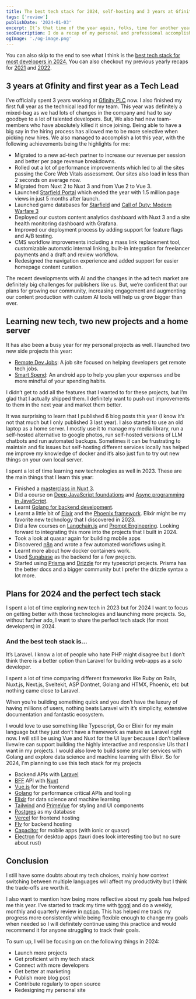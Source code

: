 ```yaml
---
title: The best tech stack for 2024, self-hosting and 3 years at Gfinity | 2023 review
tags: ['review']
publishDate: '2024-01-03'
excerpt: It’s that time of the year again, folks, time for another yearly recap. It feels like each year the tech industry is getting crazier, and this year has been especially crazy. While the AI drama is still going strong, I’m still cautiously optimistic about being a developer in 2024.
seoDescription: I do a recap of my personal and professional accomplishments in 2023 and reveal what I think is the best tech stack for web development in 2024
ogImage: './og-image.png'
---
```


You can also skip to the end to see what I think is the [best tech stack for most developers in 2024.](https://nirjan.dev/blog/the-best-tech-stack-for-2024-self-hosting-and-3-years-at-gfinity-2023-review#plans-for-2024-and-the-perfect-tech-stack) You can also checkout my previous yearly recaps for [2021](https://nirjan.dev/blog/first-remote-job-leading-a-team-learning-seo-or-2021-review-from-a-web-developer) and [2022](https://nirjan.dev/blog/moving-to-a-tech-lead-role-working-on-more-side-projects-learning-sveltekit-and-c-sharp-2022-review).

## 3 years at Gfinity and first year as a Tech Lead

I’ve officially spent 3 years working at [Gfinity PLC](https://www.gfinityplc.com/) now. I also finished my first full year as the technical lead for my team. This year was definitely a mixed-bag as we had lots of changes in the company and had to say goodbye to a lot of talented developers. But, We also had new team-members who have absolutely killed it since joining. Being able to have a big say in the hiring process has allowed me to be more selective when picking new hires. We also managed to accomplish a lot this year, with the following achievements being the highlights for me:

- Migrated to a new ad-tech partner to increase our revenue per session and better per page revenue breakdowns.
- Rolled out a lot of performance improvements which led to all the sites passing the Core Web Vitals assessment. Our sites also load in less than 2 seconds on average now.
- Migrated from Nuxt 2 to Nuxt 3 and from Vue 2 to Vue 3.
- Launched [Starfield Portal](https://starfieldportal.com/) which ended the year with 1.5 million page views in just 5 months after launch.
- Launched game databases for [Starfield](https://starfieldportal.com/db) and [Call of Duty: Modern Warfare 3](https://www.gfinityesports.com/db/mw3/)
- Deployed our custom content analytics dashboard with Nuxt 3 and a site health monitoring dashboard with Grafana.
- Improved our deployment process by adding support for feature flags and A/B testing.
- CMS workflow improvements including a mass link replacement tool, customizable automatic internal linking, built-in integration for freelancer payments and a draft and review workflow.
- Redesigned the navigation experience and added support for easier homepage content curation.

The recent developments with AI and the changes in the ad tech market are definitely big challenges for publishers like us. But, we’re confident that our plans for growing our community, increasing engagement and augmenting our content production with custom AI tools will help us grow bigger than ever.

## Learning new tech, two new projects and a home server

It has also been a busy year for my personal projects as well. I launched two new side projects this year:

- [Remote Dev Jobs](https://remotedevjobs.net/): A job site focused on helping developers get remote tech jobs.
- [Smart Spend](https://play.google.com/store/apps/details?id=com.nirjan.smartspend): An android app to help you plan your expenses and be more mindful of your spending habits.

I didn’t get to add all the features that I wanted to for these projects, but I’m glad that I actually shipped them. I definitely want to push out improvements to them in the next year and market them better.

It was surprising to learn that I published 6 blog posts this year (I know it’s not that much but I only published 3 last year). I also started to use an old laptop as a home server. I mostly use it to manage my media library, run a self-hosted alternative to google photos, run self-hosted versions of LLM chatbots and run automated backups. Sometimes it can be frustrating to maintain and fix issues but self-hosting different services locally has helped me improve my knowledge of docker and it’s also just fun to try out new things on your own local server.

I spent a lot of time learning new technologies as well in 2023. These are the main things that I learn this year:

- Finished a [masterclass in Nuxt 3](https://masteringnuxt.com/).
- Did a course on [Deep JavaScript foundations](https://frontendmasters.com/courses/deep-javascript-v3/) and [Async programming in JavaScript](https://frontendmasters.com/courses/javascript-new-hard-parts/).
- Learnt [Golang for backend development](https://www.youtube.com/watch?v=un6ZyFkqFKo).
- Learnt a little bit of [Elixir](https://elixir-lang.org/) and the [Phoenix framework](https://hexdocs.pm/phoenix/overview.html). Elixir might be my favorite new technology that I discovered in 2023.
- Did a few courses on [Langchain.js](https://js.langchain.com/docs/get_started/introduction) and [Prompt Engineering](https://www.deeplearning.ai/short-courses/chatgpt-prompt-engineering-for-developers/). Looking forward to integrating this more into the projects that I built in 2024.
- Took a look at quasar again for building mobile apps
- Discovered [n8n](https://n8n.io/) and wrote a few automated workflows using it.
- Learnt more about how docker containers work.
- Used [Supabase](https://supabase.com/) as the backend for a few projects.
- Started using [Prisma](https://www.prisma.io/) and [Drizzle](https://orm.drizzle.team/) for my typescript projects. Prisma has the better docs and a bigger community but I prefer the drizzle syntax a lot more.

## Plans for 2024 and the perfect tech stack

I spent a lot of time exploring new tech in 2023 but for 2024 I want to focus on getting better with those technologies and launching more projects. So, without further ado, I want to share the perfect tech stack (for most developers) in 2024.

### And the best tech stack is…

It’s Laravel. I know a lot of people who hate PHP might disagree but I don’t think there is a better option than Laravel for building web-apps as a solo developer.

I spent a lot of time comparing different frameworks like Ruby on Rails, Nuxt.js, Next.js, Sveltekit, ASP Dontnet, Golang and HTMX, Phoenix, etc but nothing came close to Laravel.

When you’re building something quick and you don’t have the luxury of having millions of users, nothing beats Laravel with it’s simplicity, extensive documentation and fantastic ecosystem.

I would love to use something like Typescript, Go or Elixir for my main language but they just don’t have a framework as mature as Laravel right now. I will still be using Vue and Nuxt for the UI layer because I don’t believe livewire can support building the highly interactive and responsive UIs that I want in my projects. I would also love to build some smaller services with Golang and explore data science and machine learning with Elixir. So for 2024, I'm planning to use this tech stack for my projects

- Backend APIs with [Laravel](https://laravel.com/)
- [BFF](https://learn.microsoft.com/en-us/azure/architecture/patterns/backends-for-frontends) API with [Nuxt](https://nuxt.com/)
- [Vue.js](https://vuejs.org/) for the frontend
- [Golang](https://go.dev/) for performance critical APIs and tooling
- [Elixir](https://elixir-lang.org/) for data science and machine learning
- [Tailwind](https://tailwindcss.com/) and [PrimeVue](https://primevue.org/) for styling and UI components
- [Postgres](https://www.postgresql.org/) as my database
- [Vercel](https://vercel.com/) for frontend hosting
- [Fly](https://fly.io/) for backend hosting
- [Capacitor](https://capacitorjs.com/) for mobile apps (with ionic or quasar)
- [Electron](https://www.electronjs.org/) for desktop apps (tauri does look interesting too but no sure about rust)

## Conclusion

I still have some doubts about my tech choices, mainly how context switching between multiple languages will affect my productivity but I think the trade-offs are worth it.

I also want to mention how being more reflective about my goals has helped me this year. I’ve started to track my time with [toggl](https://toggl.com/) and do a weekly, monthly and quarterly review in [notion](https://www.notion.so/). This has helped me track my progress more consistently while being flexible enough to change my goals when needed so I will definitely continue using this practice and would recommend it for anyone struggling to track their goals.

To sum up, I will be focusing on on the following things in 2024:

- Launch more projects
- Get proficient with my tech stack
- Connect with more developers
- Get better at marketing
- Publish more blog post
- Contribute regularly to open source
- Redesigning my personal site

